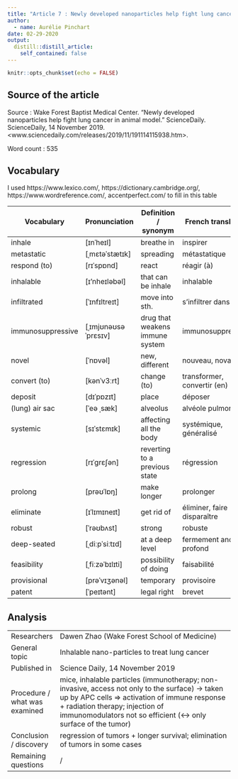 ```yaml
---
title: "Article 7 : Newly developed nanoparticles help fight lung cancer in animal model"
author:
  - name: Aurélie Pinchart
date: 02-29-2020
output:
  distill::distill_article:
    self_contained: false
---
```


```r
knitr::opts_chunk$set(echo = FALSE)
```

## Source of the article

Source : Wake Forest Baptist Medical Center. "Newly developed nanoparticles help fight lung cancer in animal model." ScienceDaily. ScienceDaily, 14 November 2019. <www.sciencedaily.com/releases/2019/11/191114115938.htm>.

Word count : 535

## Vocabulary
I used https://www.lexico.com/, https://dictionary.cambridge.org/, https://www.wordreference.com/, accentperfect.com/ to fill in this table

| Vocabulary        | Pronunciation       | Definition / synonym            | French translation          |
| ----------------- | ------------------- | ------------------------------- | --------------------------- |
| inhale            | [ɪnˈheɪl]           | breathe in                      | inspirer                    |
| metastatic        | [ˌmɛtəˈstætɪk]      | spreading                       | métastatique                |
| respond (to)      | [rɪˈspɒnd]          | react                           | réagir (à)                  |
| inhalable         | [ɪ’nheɪləbəl]       | that can be inhale              | inhalable                   |
| infiltrated       | [ˈɪnfɪltreɪt]       | move into sth.                  | s'infiltrer dans            |
| immunosuppressive | [ˌɪmjʊnəʊsəˈprɛsɪv] | drug that weakens immune system | immunosuppresseur           |
| novel             | [ˈnɒvəl]            | new, different                  | nouveau, novateur           |
| convert (to)      | [kənˈv3ːrt]         | change (to)                     | transformer, convertir (en) |
| deposit           | [dɪˈpɒzɪt]          | place                           | déposer                     |
| (lung) air sac    | [ˈeə ˌsæk]          | alveolus                        | alvéole pulmonaire          |
| systemic          | [sɪˈstɛmɪk]         | affecting all the body          | systémique, généralisé      |
| regression        | [rɪˈgrɛʃən]         | reverting to a previous state   | régression                  |
| prolong           | [prəʊˈlɒŋ]          | make longer                     | prolonger                   |
| eliminate         | [ɪˈlɪmɪneɪt]        | get rid of                      | éliminer, faire disparaître |
| robust            | [ˈrəʊbʌst]          | strong                          | robuste                     |
| deep-seated       | [ˌdiːpˈsiːtɪd]      | at a deep level                 | fermement ancré, profond    |
| feasibility       | [ˌfiːzəˈbɪlɪti]     | possibility of doing            | faisabilité                 |
| provisional       | [prəˈvɪʒənəl]       | temporary                       | provisoire                  |
| patent            | [ˈpeɪtənt]          | legal right                     | brevet                      |

## Analysis

|                               |                                                                                                                                                                                                                                                       |
| ----------------------------- | ----------------------------------------------------------------------------------------------------------------------------------------------------------------------------------------------------------------------------------------------------- |
| Researchers                   | Dawen Zhao (Wake Forest School of Medicine)                                                                                                                                                                                                           |
| General topic                 | Inhalable nano-particles to treat lung cancer                                                                                                                                                                                                         |
| Published in                  | Science Daily, 14 November 2019                                                                                                                                                                                                                       |
| Procedure / what was examined | mice, inhalable particles (immunotherapy; non-invasive, access not only to the surface) -> taken up by APC cells => activation of immune response + radiation therapy; injection of immunomodulators not so efficient (<-> only surface of the tumor) |
| Conclusion / discovery        | regression of tumors + longer survival; elimination of tumors in some cases                                                                                                                                                                           |
| Remaining questions           | /                                                                                                                                                                                                                                                     |

